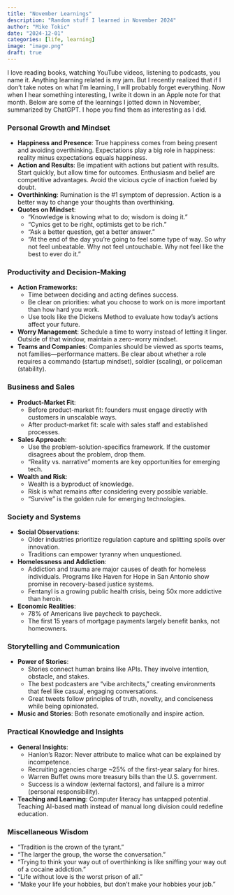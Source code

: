 ```yaml
---
title: "November Learnings"
description: "Random stuff I learned in November 2024"
author: "Mike Tokic"
date: "2024-12-01"
categories: [life, learning]
image: "image.png"
draft: true
---
```


I love reading books, watching YouTube videos, listening to podcasts, you name it. Anything learning related is my jam. But I recently realized that if I don't take notes on what I'm learning, I will probably forget everything. Now when I hear something interesting, I write it down in an Apple note for that month. Below are some of the learnings I jotted down in November, summarized by ChatGPT. I hope you find them as interesting as I did. 

### Personal Growth and Mindset
- **Happiness and Presence**: True happiness comes from being present and avoiding overthinking. Expectations play a big role in happiness: reality minus expectations equals happiness.
- **Action and Results**: Be impatient with actions but patient with results. Start quickly, but allow time for outcomes. Enthusiasm and belief are competitive advantages. Avoid the vicious cycle of inaction fueled by doubt.
- **Overthinking**: Rumination is the #1 symptom of depression. Action is a better way to change your thoughts than overthinking.
- **Quotes on Mindset**:
    - "Knowledge is knowing what to do; wisdom is doing it."
    - "Cynics get to be right, optimists get to be rich."
    - "Ask a better question, get a better answer."
    - "At the end of the day you’re going to feel some type of way. So why not feel unbeatable. Why not feel untouchable. Why not feel like the best to ever do it."

### Productivity and Decision-Making
- **Action Frameworks**:
    - Time between deciding and acting defines success.
    - Be clear on priorities: what you choose to work on is more important than how hard you work.
    - Use tools like the Dickens Method to evaluate how today’s actions affect your future.
- **Worry Management**: Schedule a time to worry instead of letting it linger. Outside of that window, maintain a zero-worry mindset.
- **Teams and Companies**: Companies should be viewed as sports teams, not families—performance matters. Be clear about whether a role requires a commando (startup mindset), soldier (scaling), or policeman (stability).

### Business and Sales
- **Product-Market Fit**:
    - Before product-market fit: founders must engage directly with customers in unscalable ways.
    - After product-market fit: scale with sales staff and established processes.
- **Sales Approach**:
    - Use the problem-solution-specifics framework. If the customer disagrees about the problem, drop them.
    - "Reality vs. narrative" moments are key opportunities for emerging tech.
- **Wealth and Risk**:
    - Wealth is a byproduct of knowledge.
    - Risk is what remains after considering every possible variable.
    - "Survive" is the golden rule for emerging technologies.

### Society and Systems
- **Social Observations**:
    - Older industries prioritize regulation capture and splitting spoils over innovation.
    - Traditions can empower tyranny when unquestioned.
- **Homelessness and Addiction**:
    - Addiction and trauma are major causes of death for homeless individuals. Programs like Haven for Hope in San Antonio show promise in recovery-based justice systems.
    - Fentanyl is a growing public health crisis, being 50x more addictive than heroin.
- **Economic Realities**:
    - 78% of Americans live paycheck to paycheck.
    - The first 15 years of mortgage payments largely benefit banks, not homeowners.

### Storytelling and Communication
- **Power of Stories**:
    - Stories connect human brains like APIs. They involve intention, obstacle, and stakes.
    - The best podcasters are "vibe architects," creating environments that feel like casual, engaging conversations.
    - Great tweets follow principles of truth, novelty, and conciseness while being opinionated.
- **Music and Stories**: Both resonate emotionally and inspire action.

### Practical Knowledge and Insights
- **General Insights**:
    - Hanlon’s Razor: Never attribute to malice what can be explained by incompetence.
    - Recruiting agencies charge ~25% of the first-year salary for hires.
    - Warren Buffet owns more treasury bills than the U.S. government.
    - Success is a window (external factors), and failure is a mirror (personal responsibility).
- **Teaching and Learning**: Computer literacy has untapped potential. Teaching AI-based math instead of manual long division could redefine education.

### Miscellaneous Wisdom
- "Tradition is the crown of the tyrant."
- "The larger the group, the worse the conversation."
- "Trying to think your way out of overthinking is like sniffing your way out of a cocaine addiction."
- "Life without love is the worst prison of all."
- "Make your life your hobbies, but don’t make your hobbies your job."